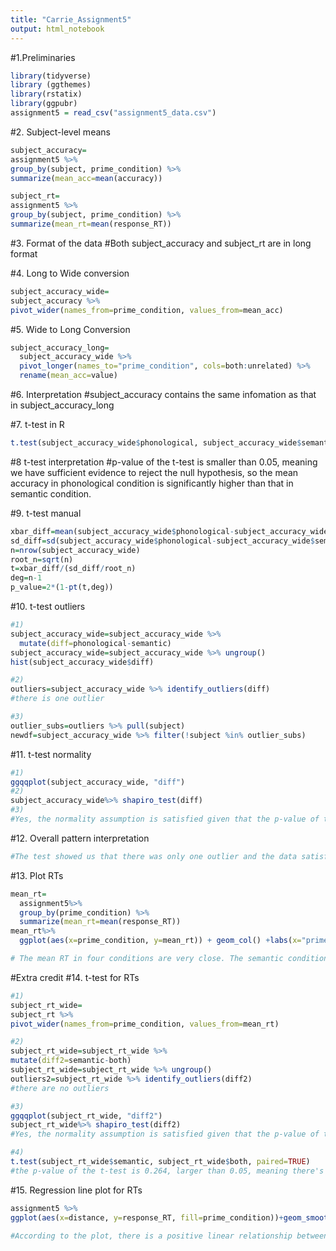 ```yaml
---
title: "Carrie_Assignment5"
output: html_notebook
---
```


#1.Preliminaries
```r
library(tidyverse)
library (ggthemes)
library(rstatix)
library(ggpubr)
assignment5 = read_csv("assignment5_data.csv")
```

#2. Subject-level means
```r
subject_accuracy=
assignment5 %>%
group_by(subject, prime_condition) %>%
summarize(mean_acc=mean(accuracy))

subject_rt=
assignment5 %>%
group_by(subject, prime_condition) %>%
summarize(mean_rt=mean(response_RT))
```
#3. Format of the data
#Both subject_accuracy and subject_rt are in long format

#4. Long to Wide conversion
```r
subject_accuracy_wide=
subject_accuracy %>%
pivot_wider(names_from=prime_condition, values_from=mean_acc)
```
#5. Wide to Long Conversion
```r
subject_accuracy_long=
  subject_accuracy_wide %>%
  pivot_longer(names_to="prime_condition", cols=both:unrelated) %>%
  rename(mean_acc=value)
```
#6. Interpretation
#subject_accuracy contains the same infomation as that in subject_accuracy_long

#7. t-test in R
```r
t.test(subject_accuracy_wide$phonological, subject_accuracy_wide$semantic, paired=TRUE) 
```
#8 t-test interpretation
#p-value of the t-test is smaller than 0.05, meaning we have sufficient evidence to reject the null hypothesis, so the mean accuracy in phonological condition is significantly higher than that in semantic condition.

#9. t-test manual
```r
xbar_diff=mean(subject_accuracy_wide$phonological-subject_accuracy_wide$semantic)
sd_diff=sd(subject_accuracy_wide$phonological-subject_accuracy_wide$semantic)
n=nrow(subject_accuracy_wide)
root_n=sqrt(n)
t=xbar_diff/(sd_diff/root_n)
deg=n-1
p_value=2*(1-pt(t,deg))
```

#10. t-test outliers
```r
#1)
subject_accuracy_wide=subject_accuracy_wide %>%
  mutate(diff=phonological-semantic)
subject_accuracy_wide=subject_accuracy_wide %>% ungroup()
hist(subject_accuracy_wide$diff)

#2)
outliers=subject_accuracy_wide %>% identify_outliers(diff)
#there is one outlier

#3)
outlier_subs=outliers %>% pull(subject)
newdf=subject_accuracy_wide %>% filter(!subject %in% outlier_subs)
```
#11. t-test normality
```r
#1)
ggqqplot(subject_accuracy_wide, "diff")
#2)
subject_accuracy_wide%>% shapiro_test(diff)
#3)
#Yes, the normality assumption is satisfied given that the p-value of the Shapiro-Wilk test is larger than 0.05.
```
#12. Overall pattern interpretation
```r
#The test showed us that there was only one outlier and the data satisfied normal distribution, so we can conclude from the result that the response accuracy in the phonological condition is significantly higher than that in the semantic condition(xbar_diff=phonological-semantic=0.131, p-value < 0.05).
```
#13. Plot RTs
```r
mean_rt=
  assignment5%>%
  group_by(prime_condition) %>%
  summarize(mean_rt=mean(response_RT))
mean_rt%>%
  ggplot(aes(x=prime_condition, y=mean_rt)) + geom_col() +labs(x="prime condition", y="mean RT", title="Barplot of Mean RT")

# The mean RT in four conditions are very close. The semantic condition produced the slowest response while the both condition produced the fastest response.
```
#Extra credit
#14. t-test for RTs
```r
#1)
subject_rt_wide=
subject_rt %>%
pivot_wider(names_from=prime_condition, values_from=mean_rt)

#2)
subject_rt_wide=subject_rt_wide %>%
mutate(diff2=semantic-both) 
subject_rt_wide=subject_rt_wide %>% ungroup()
outliers2=subject_rt_wide %>% identify_outliers(diff2)
#there are no outliers

#3)
ggqqplot(subject_rt_wide, "diff2")
subject_rt_wide%>% shapiro_test(diff2)
#Yes, the normality assumption is satisfied given that the p-value of the Shapiro-Wilk test is larger than 0.05.

#4)
t.test(subject_rt_wide$semantic, subject_rt_wide$both, paired=TRUE)
#the p-value of the t-test is 0.264, larger than 0.05, meaning there's insufficient evidence to reject the null hypothesis and that there is no significant difference between the mean RT in semantic condition and that in both condition. 
```
#15. Regression line plot for RTs
```r
assignment5 %>%
ggplot(aes(x=distance, y=response_RT, fill=prime_condition))+geom_smooth(method = "lm")+theme_few()+labs(x="distance", y="response RT", title="Regression line plot for RTs")

#According to the plot, there is a positive linear relationship between distance and response RT. As distance increases, response RT also increases in each prime condition. I don't think it significantly differs for each condition because distance and RT follow the same upward pattern in all conditions. Also, there's a lot of overlap between the regression lines of 4 conditions. I think distance measures the level of difference or similarity between the meaning of the prime word and the target word. Larger distance means the meaning of the prime word differs more greatly from that of the target word.
```

